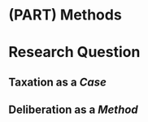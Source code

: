 # (PART) Methods {-}

# Research Question

<!-- 1. Research Question [based on proposal] -->
<!--    - Explicates *research question* at the intersection of the literature on (subjective understandings of) tax, and (empirical research on) deliberative democracy -->
<!--    - includes literature review of tax misunderstandings/disagreements and empirical deliberative democracy -->
<!--    - Why tax is a good *case*; and more than a case. -->
<!--    - Why deliberation is a good *method*; and more than a method. -->
<!--    - Draft completed by **2014-01-31** -->


## Taxation as a *Case*

<!-- does deliberation work -->


## Deliberation as a *Method*

<!-- can it resolve the confusion and contradictions within tax -->
